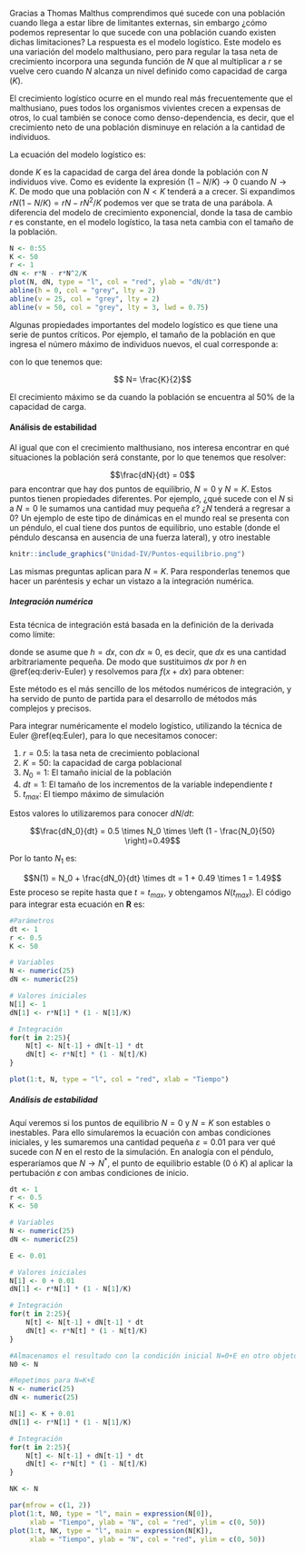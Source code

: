 Gracias a Thomas Malthus comprendimos qué sucede con una población cuando llega a estar libre de limitantes externas, sin embargo ¿cómo podemos representar lo que sucede con una población cuando existen dichas limitaciones? La respuesta es el modelo logístico. Este modelo es una variación del modelo malthusiano, pero para regular la tasa neta de crecimiento incorpora una segunda función de $N$ que al multiplicar a $r$ se vuelve cero cuando $N$ alcanza un nivel definido como capacidad de carga ($K$).

El crecimiento logístico ocurre en el mundo real más frecuentemente que el malthusiano, pues todos los organismos vivientes crecen a expensas de otros, lo cual también se conoce como denso-dependencia, es decir, que el crecimiento neto de una población disminuye en relación a la cantidad de individuos.

La ecuación del modelo logístico es:

\begin{equation}
    \frac{dN}{dt} = rN \left(1 - \frac{N}{K} \right) (\#eq:logis)
\end{equation}

donde $K$ es la capacidad de carga del área donde la población con $N$ individuos vive. Como es evidente la expresión $(1-N/K) \rightarrow 0$ cuando $N \rightarrow K$. De modo que una población con $N < K$ tenderá a a crecer. Si expandimos $rN(1 - N/K) = rN-rN^2/K$ podemos ver que se trata de una parábola. A diferencia del modelo de crecimiento exponencial, donde la tasa de cambio $r$ es constante, en el modelo logístico, la tasa neta cambia con el tamaño de la población.

```r
N <- 0:55
K <- 50
r <- 1
dN <- r*N - r*N^2/K
plot(N, dN, type = "l", col = "red", ylab = "dN/dt")
abline(h = 0, col = "grey", lty = 2)
abline(v = 25, col = "grey", lty = 2)
abline(v = 50, col = "grey", lty = 3, lwd = 0.75)
```

Algunas propiedades importantes del modelo logístico es que tiene una serie de puntos críticos. Por ejemplo, el tamaño de la población en que ingresa el número máximo de individuos nuevos, el cual corresponde a:

\begin{equation}
\frac{d\left( \frac{dN}{dt} \right)}{dN} = r - 2rN/K = 0
\end{equation}

con lo que tenemos que:

$$ N= \frac{K}{2}$$

El crecimiento máximo se da cuando la población se encuentra al 50% de la capacidad de carga.

#### Análisis de estabilidad

Al igual que con el crecimiento malthusiano, nos interesa encontrar en qué situaciones la población será constante, por lo que tenemos que resolver:

$$\frac{dN}{dt} = 0$$
para encontrar que hay dos puntos de equilibrio, $N = 0$ y $N = K$. Estos puntos tienen propiedades diferentes. Por ejemplo, ¿qué sucede con el $N$ si a $N=0$ le sumamos una cantidad muy pequeña $\varepsilon$? ¿$N$ tenderá a regresar a $0$? Un ejemplo de este tipo de dinámicas en el mundo real se presenta con un péndulo, el cual tiene dos puntos de equilibrio, uno estable (donde el péndulo descansa en ausencia de una fuerza lateral), y otro inestable 

```r
knitr::include_graphics("Unidad-IV/Puntos-equilibrio.png")
```

Las mismas preguntas aplican para $N=K$. Para responderlas tenemos que hacer un paréntesis y echar un vistazo a la integración numérica.

##### Integración numérica

Esta técnica de integración está basada en la definición de la derivada como límite:

\begin{equation}
f'(x) = \lim \limits_{h \rightarrow 0} \frac{f(x + h) - f(x)}{h} (\#eq:deriv-Euler)
\end{equation}

donde se asume que $h = dx$, con $dx \approx 0$, es decir, que $dx$ es una cantidad arbitrariamente pequeña. De modo que sustituimos $dx$ por $h$ en \@ref(eq:deriv-Euler) y resolvemos para $f(x + dx)$ para obtener:

\begin{equation}
f(x + dx) = f(x) + f'(x) \cdot dx (\#eq:Euler)
\end{equation}

Este método es el más sencillo de los métodos numéricos de integración, y ha servido de punto de partida para el desarrollo de métodos más complejos y precisos.

Para integrar numéricamente el modelo logístico, utilizando la técnica de Euler \@ref(eq:Euler), para lo que necesitamos conocer:

1. $r = 0.5$: la tasa neta de crecimiento poblacional
2. $K = 50$: la capacidad de carga poblacional
3. $N_0 = 1$: El tamaño inicial de la población
4. $dt = 1$: El tamaño de los incrementos de la variable independiente $t$
5. $t_{max}$: El tiempo máximo de simulación

Estos valores lo utilizaremos para conocer $dN/dt$:

$$\frac{dN_0}{dt} = 0.5 \times N_0 \times \left (1 - \frac{N_0}{50} \right)=0.49$$

Por lo tanto $N_1$ es:

$$N(1) = N_0 + \frac{dN_0}{dt} \times dt = 1 + 0.49 \times 1 = 1.49$$
Este proceso se repite hasta que $t = t_{max}$, y obtengamos $N(t_{max})$. El código para integrar esta ecuación en **R** es:

```r
#Parámetros
dt <- 1
r <- 0.5
K <- 50

# Variables
N <- numeric(25)
dN <- numeric(25)

# Valores iniciales
N[1] <- 1
dN[1] <- r*N[1] * (1 - N[1]/K)

# Integración
for(t in 2:25){
    N[t] <- N[t-1] + dN[t-1] * dt
    dN[t] <- r*N[t] * (1 - N[t]/K)
}
```

```r
plot(1:t, N, type = "l", col = "red", xlab = "Tiempo")
```

##### Análisis de estabilidad

Aquí veremos si los puntos de equilibrio $N=0$ y $N=K$ son estables o inestables. Para ello simularemos la ecuación con ambas condiciones iniciales, y les sumaremos una cantidad pequeña $\varepsilon = 0.01$ para ver qué sucede con $N$ en el resto de la simulación. En analogía con el péndulo, esperaríamos que $N \rightarrow N^*$, el punto de equilibrio estable ($0$ ó $K$) al aplicar la pertubación $\varepsilon$ con ambas condiciones de inicio.

```r
dt <- 1
r <- 0.5
K <- 50

# Variables
N <- numeric(25)
dN <- numeric(25)

E <- 0.01

# Valores iniciales
N[1] <- 0 + 0.01
dN[1] <- r*N[1] * (1 - N[1]/K)

# Integración
for(t in 2:25){
    N[t] <- N[t-1] + dN[t-1] * dt
    dN[t] <- r*N[t] * (1 - N[t]/K)
}

#Almacenamos el resultado con la condición inicial N=0+E en otro objeto N0
N0 <- N

#Repetimos para N=K+E
N <- numeric(25)
dN <- numeric(25)

N[1] <- K + 0.01
dN[1] <- r*N[1] * (1 - N[1]/K)

# Integración
for(t in 2:25){
    N[t] <- N[t-1] + dN[t-1] * dt
    dN[t] <- r*N[t] * (1 - N[t]/K)
}

NK <- N
```

```r
par(mfrow = c(1, 2))
plot(1:t, N0, type = "l", main = expression(N[0]), 
     xlab = "Tiempo", ylab = "N", col = "red", ylim = c(0, 50))
plot(1:t, NK, type = "l", main = expression(N[K]), 
     xlab = "Tiempo", ylab = "N", col = "red", ylim = c(0, 50))
```


